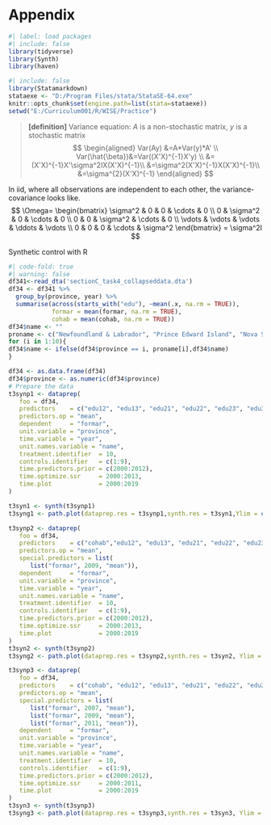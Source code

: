 # Appendix {#sec-appendix}

```{r}
#| label: load packages
#| include: false
library(tidyverse)
library(Synth)
library(haven)

#| include: false
library(Statamarkdown)
stataexe <- "D:/Program Files/stata/StataSE-64.exe"
knitr::opts_chunk$set(engine.path=list(stata=stataexe))
setwd("E:/Curriculum001/R/WISE/Practice")

```

> **\[definition\]** Variance equation: $A$ is a non-stochastic matrix, $y$ is a stochastic matrix $$
> \begin{aligned}
> Var(Ay) &=A*Var(y)*A'   \\
> Var(\hat{\beta})&=Var((X'X)^{-1}X'y)    \\
> &=(X'X)^{-1}X'\sigma^2IX(X'X)^{-1}\\
> &=\sigma^2(X'X)^{-1}X(X'X)^{-1}\\
> &=\sigma^{2}(X'X)^{-1}
> \end{aligned}
> $$

In iid, where all observations are independent to each other, the variance-covariance looks like. $$
\Omega=
\begin{bmatrix}
\sigma^2 & 0 & 0 & \cdots & 0 \\
0 & \sigma^2 & 0 & \cdots & 0 \\
0 & 0 & \sigma^2 & \cdots & 0 \\
\vdots & \vdots & \vdots & \ddots & \vdots \\
0 & 0 & 0 & \cdots & \sigma^2
\end{bmatrix}
= \sigma^2I
$$

Synthetic control with R

```{r}
#| code-fold: true
#| warning: false
df341<-read_dta('sectionC_task4_collapseddata.dta')
df34 <- df341 %>%
  group_by(province, year) %>%
  summarise(across(starts_with("edu"), ~mean(.x, na.rm = TRUE)), 
            formar = mean(formar, na.rm = TRUE), 
            cohab = mean(cohab, na.rm = TRUE))
df34$name <- ""
proname <- c("Newfoundland & Labrador", "Prince Edward Island", "Nova Scotia", "New Brunswick", "Quebec","Ontario","Manitoba"," Saskatchewan","Alberta" ,"British Columbia")
for (i in 1:10){
df34$name <- ifelse(df34$province == i, proname[i],df34$name)
} 

df34 <- as.data.frame(df34)
df34$province <- as.numeric(df34$province)
# Prepare the data
t3synp1 <- dataprep(
   foo = df34,
   predictors    = c("edu12", "edu13", "edu21", "edu22", "edu23", "edu31", "edu32", "edu33"),
   predictors.op = "mean",
   dependent     = "formar",
   unit.variable = "province",
   time.variable = "year",
   unit.names.variable = "name",
   treatment.identifier  = 10,
   controls.identifier   = c(1:9),
   time.predictors.prior = c(2000:2012),
   time.optimize.ssr     = 2000:2013,
   time.plot             = 2000:2019
)

t3syn1 <- synth(t3synp1)
t3syng1 <- path.plot(dataprep.res = t3synp1,synth.res = t3syn1,Ylim = c(0.66,0.87), Legend = c("10.BC","synthetic 10. BC"))

t3synp2 <- dataprep(
   foo = df34,
   predictors    = c("cohab","edu12", "edu13", "edu21", "edu22", "edu23", "edu31", "edu32", "edu33"),
   predictors.op = "mean",
   special.predictors = list(
      list("formar", 2009, "mean")),
   dependent     = "formar",
   unit.variable = "province",
   time.variable = "year",
   unit.names.variable = "name",
   treatment.identifier  = 10,
   controls.identifier   = c(1:9),
   time.predictors.prior = c(2000:2012),
   time.optimize.ssr     = 2000:2013,
   time.plot             = 2000:2019
)
t3syn2 <- synth(t3synp2)
t3syng2 <- path.plot(dataprep.res = t3synp2,synth.res = t3syn2, Ylim = c(0.66,0.87), Legend = c("10.BC","synthetic 10. BC")) 

t3synp3 <- dataprep(
   foo = df34,
   predictors    = c("cohab", "edu12", "edu13", "edu21", "edu22", "edu23", "edu31", "edu32", "edu33"),
   predictors.op = "mean",
   special.predictors = list(
      list("formar", 2007, "mean"),
      list("formar", 2009, "mean"),
      list("formar", 2011, "mean")),
   dependent     = "formar",
   unit.variable = "province",
   time.variable = "year",
   unit.names.variable = "name",
   treatment.identifier  = 10,
   controls.identifier   = c(1:9),
   time.predictors.prior = c(2000:2012),
   time.optimize.ssr     = 2000:2011,
   time.plot             = 2000:2019
)
t3syn3 <- synth(t3synp3)
t3syng3 <- path.plot(dataprep.res = t3synp3,synth.res = t3syn3, Ylim = c(0.66,0.87), Legend = c("10.BC","synthetic 10. BC"))

```
